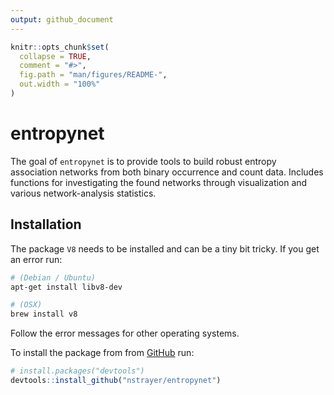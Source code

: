 ```yaml
---
output: github_document
---
```


<!-- README.md is generated from README.Rmd. Please edit that file -->

```r
knitr::opts_chunk$set(
  collapse = TRUE,
  comment = "#>",
  fig.path = "man/figures/README-",
  out.width = "100%"
)
```

# entropynet

<!-- badges: start -->
<!-- badges: end -->

The goal of `entropynet` is to provide tools to build robust entropy association networks from both binary occurrence and count data. Includes functions for investigating the found networks through visualization and various network-analysis statistics. 

## Installation


The package `V8` needs to be installed and can be a tiny bit tricky. If you get an error run:

``` bash
# (Debian / Ubuntu)
apt-get install libv8-dev

# (OSX)
brew install v8
```
Follow the error messages for other operating systems. 

To install the package from from [GitHub](https://github.com/) run:

``` r
# install.packages("devtools")
devtools::install_github("nstrayer/entropynet")
```
